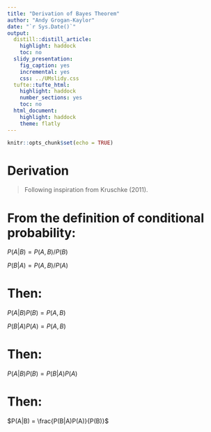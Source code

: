 ```yaml
---
title: "Derivation of Bayes Theorem"
author: "Andy Grogan-Kaylor"
date: "`r Sys.Date()`"
output: 
  distill::distill_article:
    highlight: haddock
    toc: no
  slidy_presentation: 
    fig_caption: yes
    incremental: yes
    css: ../UMslidy.css
  tufte::tufte_html:
    highlight: haddock
    number_sections: yes
    toc: no
  html_document: 
    highlight: haddock
    theme: flatly
---
```


```r

knitr::opts_chunk$set(echo = TRUE)

```

# Derivation

> Following inspiration from Kruschke (2011).

# From the definition of conditional probability: 

$P(A|B) = P(A,B) / P(B)$

$P(B|A) = P(A,B) / P(A)$

# Then: 

$P(A|B)P(B) = P(A,B)$

$P(B|A)P(A) = P(A,B)$

# Then:

$P(A|B)P(B) = P(B|A)P(A)$

# Then:

$P(A|B) = \frac{P(B|A)P(A)}{P(B)}$



